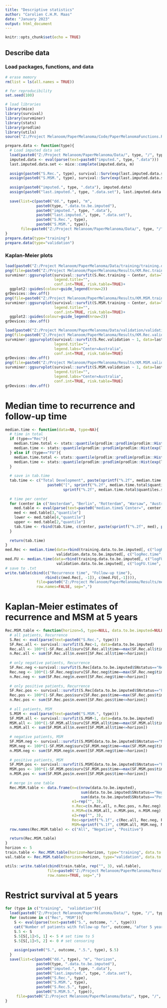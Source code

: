```yaml
---
title: "Descriptive statistics"
author: "Carolien C.H.M. Maas"
date: "January 2023"
output: html_document
---
```


```r
knitr::opts_chunk$set(echo = TRUE)
```

## Describe data

### Load packages, functions, and data 
```r
# erase memory
rm(list = ls(all.names = TRUE))

# for reproducibility
set.seed(100)

# load libraries
library(mice)
library(survival)
library(survminer)
library(stats)
library(prodlim)
library(utils)
source("Z:/Project Melanoom/PaperMelanoma/Code/PaperMelanomaFunctions.R")
```

```r
prepare.data <- function(type){
  # Load imputed data set 
  load(paste0("Z:/Project Melanoom/PaperMelanoma/Data/", type, "/", type, ".data.RData"))
  imputed.data <- eval(parse(text=paste0("imputed.", type, ".data")))
  last.imputed.data.set <- mice::complete(imputed.data, m)
  
  assign(paste0("S.Rec.", type), survival::Surv(exp(last.imputed.data.set$logRec.time), last.imputed.data.set$Recurrence=="recurred"))
  assign(paste0("S.MSM.", type), survival::Surv(exp(last.imputed.data.set$logFU.time), last.imputed.data.set$MSM=="Death by melanoma"))
  
  assign(paste0("imputed.", type, ".data"), imputed.data)
  assign(paste0("last.imputed.", type, ".data.set"), last.imputed.data.set)
  
  save(list=c(paste0("dd.", type), "m", 
              paste0(type, ".data.to.be.imputed"), 
              paste0("imputed.", type, ".data"), 
              paste0("last.imputed.", type, ".data.set"), 
              paste0("S.Rec.", type), 
              paste0("S.MSM.", type)),
       file=paste0("Z:/Project Melanoom/PaperMelanoma/Data/", type, "/", type, ".data.Rdata"), compress=TRUE)
}
prepare.data(type="training")
prepare.data(type="validation")
```

### Kaplan-Meier plots
```r
load(paste0("Z:/Project Melanoom/PaperMelanoma/Data/training/training.data.RData"))
png(file=paste0("Z:/Project Melanoom/PaperMelanoma/Results/KM.Rec.training.png"), width=16, height=16, units="cm", res=300)
survminer::ggsurvplot(survival::survfit(S.Rec.training ~ Center, data=last.imputed.training.data.set), 
                      legend.title="",
                      conf.int=TRUE, risk.table=TRUE)+
  ggplot2::guides(colour=guide_legend(nrow=2))
grDevices::dev.off()
png(file=paste0("Z:/Project Melanoom/PaperMelanoma/Results/KM.MSM.training.png"), width=16, height=16, units="cm", res=300)
survminer::ggsurvplot(survival::survfit(S.MSM.training ~ Center, data=last.imputed.training.data.set), 
                      legend.title="",
                      conf.int=TRUE, risk.table=TRUE)+
  ggplot2::guides(colour=guide_legend(nrow=2))
grDevices::dev.off()

load(paste0("Z:/Project Melanoom/PaperMelanoma/Data/validation/validation.data.RData"))
png(file=paste0("Z:/Project Melanoom/PaperMelanoma/Results/KM.Rec.validation.png"), width=16, height=16, units="cm", res=300)
survminer::ggsurvplot(survival::survfit(S.Rec.validation ~ 1, data=last.imputed.validation.data.set), 
                      legend.title="",
                      legend.labs="Center=Australia",
                      conf.int=TRUE, risk.table=TRUE)
grDevices::dev.off()
png(file=paste0("Z:/Project Melanoom/PaperMelanoma/Results/KM.MSM.validation.png"), width=16, height=16, units="cm", res=300)
survminer::ggsurvplot(survival::survfit(S.MSM.validation ~ 1, data=last.imputed.validation.data.set), 
                      legend.title="",
                      legend.labs="Center=Australia",
                      conf.int=TRUE, risk.table=TRUE)
grDevices::dev.off()
```

# Median time to recurrence and follow-up time
```r
median.time <- function(data=NA, type=NA){
  # time in total
  if (type=="Rec"){
    median.time.total <- stats::quantile(prodlim::prodlim(prodlim::Hist(exp(logRec.time), Recurrence=="recurred")~1, data=data[data$Center!="Australia",], reverse=TRUE))
    median.time <- stats::quantile(prodlim::prodlim(prodlim::Hist(exp(logRec.time), Recurrence=="recurred")~Center, data=data, reverse=TRUE))
  } else if (type=="FU"){
    median.time.total <- stats::quantile(prodlim::prodlim(prodlim::Hist(exp(logFU.time), MSM=="Death by melanoma")~1, data=data[data$Center!="Australia",], reverse=TRUE))
    median.time <- stats::quantile(prodlim::prodlim(prodlim::Hist(exp(logFU.time), MSM=="Death by melanoma")~Center, data=data, reverse=TRUE))
  }
  
  # save in tab.time
  tab.time <- c("Total Development", paste(sprintf("%.2f", median.time.total$quantiles.survival[3, "quantile"]),
                   paste0("[", sprintf("%.2f", median.time.total$quantiles.survival[4, "quantile"]), "; ",
                          sprintf("%.2f", median.time.total$quantiles.survival[2, "quantile"]), "]")))
  
  # time per center
  for (center in c("Amsterdam", "Berlin", "Rotterdam", "Warsaw", "Australia")){
    med.table <- eval(parse(text=paste0("median.time$`Center=", center, "`")))
    med <- med.table[3,"quantile"]
    lower <- med.table[4,"quantile"]
    upper <- med.table[2,"quantile"]
    tab.time <- rbind(tab.time, c(center, paste(sprintf("%.2f", med), paste0("[", sprintf("%.2f", lower), "; ", sprintf("%.2f", upper), "]"))))
  }
  
  return(tab.time)
}
med.Rec <- median.time(data=rbind(training.data.to.be.imputed[, c("logRec.time", "Recurrence", "Center")], 
                       validation.data.to.be.imputed[, c("logRec.time", "Recurrence", "Center")]), type="Rec")
med.FU <- median.time(data=rbind(training.data.to.be.imputed[, c("logFU.time", "MSM", "Center")], 
                       validation.data.to.be.imputed[, c("logFU.time", "MSM", "Center")]), type="FU")
# save to .txt
write.table(cbind(c("Recurrence time", "Follow-up time"), 
                  rbind(c(med.Rec[, -1]), c(med.FU[,-1]))),
              file=paste0("Z:/Project Melanoom/PaperMelanoma/Results/med.table.txt"),
              row.names=FALSE, sep=",")
```

# Kaplan-Meier estimates of recurrence and MSM at 5 years
```r
Rec.MSM.table <- function(horizon=5, type=NULL, data.to.be.imputed=NULL){
  # all patients, Recurrence
  S.Rec <- eval(parse(text=paste0("S.Rec.", type)))
  SF.Rec.all <- survival::survfit(S.Rec~1, data=data.to.be.imputed)
  Rec.all <- 100*(1-SF.Rec.all$surv[SF.Rec.all$time==max(SF.Rec.all$time[SF.Rec.all$time<=horizon])])
  n.Rec.all <- sum(SF.Rec.all$n.event[SF.Rec.all$time<=horizon])
  
  # only negative patients, Recurrence
  SF.Rec.neg <-survival::survfit(S.Rec[data.to.be.imputed$SNstatus=="Negative"]~1, data=data.to.be.imputed)
  Rec.neg <- 100*(1-SF.Rec.neg$surv[SF.Rec.neg$time==max(SF.Rec.neg$time[SF.Rec.neg$time<=horizon])])
  n.Rec.neg <- sum(SF.Rec.neg$n.event[SF.Rec.neg$time<=horizon])
    
  # only positive patients, Recurrence
  SF.Rec.pos <- survival::survfit(S.Rec[data.to.be.imputed$SNstatus=="Positive"]~1, data=data.to.be.imputed)
  Rec.pos <- 100*(1-SF.Rec.pos$surv[SF.Rec.pos$time==max(SF.Rec.pos$time[SF.Rec.pos$time<=horizon])])
  n.Rec.pos <- sum(SF.Rec.pos$n.event[SF.Rec.pos$time<=horizon])
  
  # all patients, MSM
  S.MSM <- eval(parse(text=paste0("S.MSM.", type)))
  SF.MSM.all <- survival::survfit(S.MSM~1, data=data.to.be.imputed)
  MSM.all <- 100*(1-SF.MSM.all$surv[SF.MSM.all$time==max(SF.MSM.all$time[SF.MSM.all$time<=horizon])])
  n.MSM.all <- sum(SF.MSM.all$n.event[SF.MSM.all$time<=horizon])
  
  # negative patients, MSM
  SF.MSM.neg <- survival::survfit(S.MSM[data.to.be.imputed$SNstatus=="Negative"]~1, data=data.to.be.imputed)
  MSM.neg <- 100*(1-SF.MSM.neg$surv[SF.MSM.neg$time==max(SF.MSM.neg$time[SF.MSM.neg$time<=horizon])])
  n.MSM.neg <- sum(SF.MSM.neg$n.event[SF.MSM.neg$time<=horizon])
  
  # positive patients, MSM
  SF.MSM.pos <- survival::survfit(S.MSM[data.to.be.imputed$SNstatus=="Positive"]~1, data=data.to.be.imputed)
  MSM.pos <- 100*(1-SF.MSM.pos$surv[SF.MSM.pos$time==max(SF.MSM.pos$time[SF.MSM.pos$time<=horizon])])
  n.MSM.pos <- sum(SF.MSM.pos$n.event[SF.MSM.pos$time<=horizon])
  
  # merge in one table
  Rec.MSM.table <- data.frame(n=c(nrow(data.to.be.imputed),
                                  sum(data.to.be.imputed$SNstatus=="Negative"),
                                  sum(data.to.be.imputed$SNstatus=="Positive")),
                              e1=rep("", 3),
                              n.Rec=c(n.Rec.all, n.Rec.pos, n.Rec.neg),
                              n.MSM=c(n.MSM.all, n.MSM.pos, n.MSM.neg),
                              e2=rep("", 3),
                              Rec=sprintf("%.1f", c(Rec.all, Rec.neg, Rec.pos)),
                              MSM=sprintf("%.1f", c(MSM.all, MSM.neg, MSM.pos)))
  row.names(Rec.MSM.table) <- c("All", "Negative", "Positive")
  
  return(Rec.MSM.table)
}
horizon <- 5
train.table <- Rec.MSM.table(horizon=horizon, type="training", data.to.be.imputed=training.data.to.be.imputed)
val.table <- Rec.MSM.table(horizon=horizon, type="validation", data.to.be.imputed=validation.data.to.be.imputed)

utils::write.table(cbind(train.table, rep("", 3), val.table),
                   file=paste0("Z:/Project Melanoom/PaperMelanoma/Results/Rec.MSM.table.txt"),
                   row.names=TRUE, sep=",")
```

# Restrict survival at 5 years
```r
for (type in c("training",  "validation")){
  load(paste0("Z:/Project Melanoom/PaperMelanoma/Data/", type, "/", type, ".data.Rdata"))
  for (outcome in c("Rec", "MSM")){
    S <- eval(parse(text=paste0("S.", outcome, ".", type)))
    cat("Number of patients with follow-up for", outcome, "after 5 years:", sum(S[, 1]>5), "in", type, " data \n")
    S.5 <- S
    S.5[S[,1]>5, 1] <- 5 # set time to 5
    S.5[S[,1]>5, 2] <- 0 # set censoring
    
    assign(paste0("S.", outcome, ".5.", type), S.5)
  }
  save(list=c(paste0("dd.", type), "m", "horizon", 
              paste0(type, ".data.to.be.imputed"),
              paste0("imputed.", type, ".data"), 
              paste0("last.imputed.", type, ".data.set"),
              paste0("S.Rec.", type), 
              paste0("S.MSM.", type),
              paste0("S.Rec.5.", type), 
              paste0("S.MSM.5.", type)),
     file=paste0("Z:/Project Melanoom/PaperMelanoma/Data/", type, "/", type, ".data.Rdata"), compress=TRUE)
}
```
